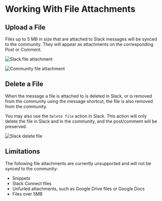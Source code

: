 # Working With File Attachments

## Upload a File

Files up to 5 MB in size that are attached to Slack messages will be synced to the community.
They will appear as attachments on the corresponding Post or Comment.

![Slack file attachment](/files-slack.png)

![Community file attachment](/files-community.png)

## Delete a File

When the message a file is attached to is deleted in Slack, or is removed from the community using the message shortcut,
the file is also removed from the community.

You may also use the `Delete file` action in Slack. This action will only delete the file in Slack and in the community, and the post/comment will be preserved.

![Slack delete file](/files-slack-delete.png)

## Limitations

The following file attachments are currently unsupported and will not be synced to the community:

- Snippets
- Slack Connect files
- Unfurled attachments, such as Google Drive files or Google Docs
- Files over 5MB
